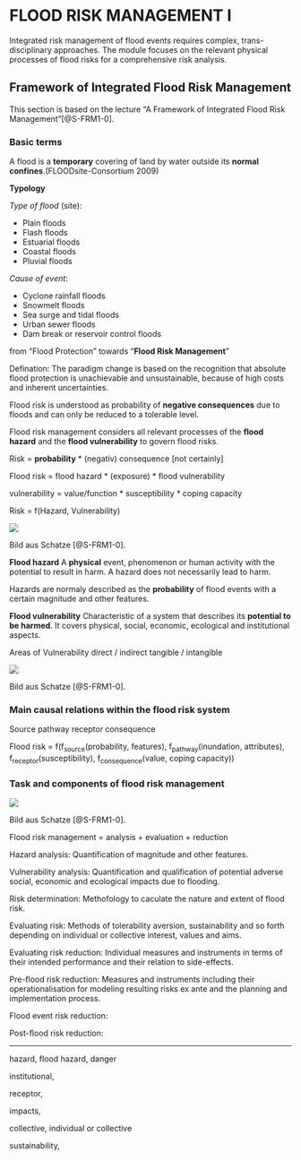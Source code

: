 # FLOOD RISK MANAGEMENT I {#FRM1}

Integrated risk management of flood events requires complex, trans-disciplinary approaches. The module focuses on the relevant physical processes of flood risks for a comprehensive risk analysis.

## Framework of Integrated Flood Risk Management

This section is based on the lecture "A Framework of Integrated Flood Risk Management"[@S-FRM1-0].

### Basic terms

A flood is a **temporary** covering of land by water outside its **normal confines**.(FLOODsite-Consortium 2009)

**Typology**

*Type of flood* (site):

- Plain floods
- Flash floods
- Estuarial floods
- Coastal floods
- Pluvial floods

*Cause of event*:

- Cyclone rainfall floods
- Snowmelt floods
- Sea surge and tidal floods
- Urban sewer floods
- Dam break or reservoir control floods

from “Flood Protection” towards “**Flood Risk Management**”

Defination:
The paradigm change is based on the recognition that absolute flood protection is unachievable and unsustainable, because of high costs and inherent uncertainties. 

Flood risk is understood as probability of **negative consequences** due to floods and can only be reduced to a tolerable level.

Flood risk management considers all relevant processes of the **flood hazard** and the **flood vulnerability** to govern flood risks.

Risk = **probability** * (negativ) consequence [not certainly]

Flood risk = flood hazard * (exposure) * flood vulnerability

vulnerability = value/function * susceptibility * coping capacity

Risk = f(Hazard, Vulnerability)

![](fig/FRM1/hazard_risk.JPG)

Bild aus Schatze [@S-FRM1-0].


**Flood hazard**
A **physical** event, phenomenon or human activity with the potential to result in harm. A hazard does not necessarily lead to harm.

Hazards are normaly described as the **probability** of flood events with a certain magnitude and other features.

**Flood vulnerability**
Characteristic of a system that describes its **potential to be harmed**.
It covers physical, social, economic, ecological and institutional aspects.

Areas of Vulnerability
direct / indirect
tangible / intangible

![](fig/FRM1/vulnerability.JPG)

Bild aus Schatze [@S-FRM1-0].

### Main causal relations within the flood risk system

Source \rightarrow pathway \rightarrow receptor \rightarrow consequence

Flood risk = f(f~source~(probability, features), f~pathway~(inundation, attributes), f~receptor~(susceptibility), f~consequence~(value, coping capacity))

### Task and components of flood risk management

![](fig/FRM1/task.JPG)

Bild aus Schatze [@S-FRM1-0].

Flood risk management = analysis + evaluation + reduction

Hazard analysis: Quantification of magnitude and other features.

Vulnerability analysis: Quantification and qualification of potential adverse social, economic and ecological impacts due to flooding.

Risk determination: Methofology to caculate the nature and extent of flood risk.

Evaluating risk: Methods of tolerability aversion, sustainability and so forth depending on individual or collective interest, values and aims.

Evaluating risk reduction: Individual measures and instruments in terms of their intended performance and their relation to side-effects.

Pre-flood risk reduction: Measures and instruments including their operationalisation for modeling resulting risks ex ante and the planning and implementation process.

Flood event risk reduction: 

Post-flood risk reduction:




---

hazard, flood hazard, danger

institutional, 

receptor, 

impacts, 

collective, individual or collective

sustainability, 

